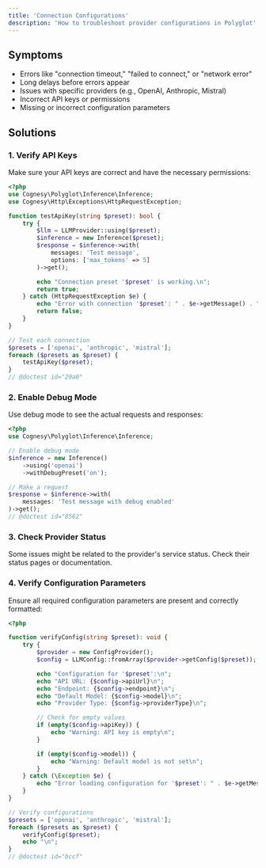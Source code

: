 ```yaml
---
title: 'Connection Configurations'
description: 'How to troubleshoot provider configurations in Polyglot'
---
```


## Symptoms

- Errors like "connection timeout," "failed to connect," or "network error"
- Long delays before errors appear
- Issues with specific providers (e.g., OpenAI, Anthropic, Mistral)
- Incorrect API keys or permissions
- Missing or incorrect configuration parameters


## Solutions

### 1. Verify API Keys

Make sure your API keys are correct and have the necessary permissions:

```php
<?php
use Cognesy\Polyglot\Inference\Inference;
use Cognesy\Http\Exceptions\HttpRequestException;

function testApiKey(string $preset): bool {
    try {
        $llm = LLMProvider::using($preset);
        $inference = new Inference($preset);
        $response = $inference->with(
            messages: 'Test message',
            options: ['max_tokens' => 5]
        )->get();

        echo "Connection preset '$preset' is working.\n";
        return true;
    } catch (HttpRequestException $e) {
        echo "Error with connection '$preset': " . $e->getMessage() . "\n";
        return false;
    }
}

// Test each connection
$presets = ['openai', 'anthropic', 'mistral'];
foreach ($presets as $preset) {
    testApiKey($preset);
}
// @doctest id="29a0"
```


### 2. Enable Debug Mode

Use debug mode to see the actual requests and responses:

```php
<?php
use Cognesy\Polyglot\Inference\Inference;

// Enable debug mode
$inference = new Inference()
    ->using('openai')
    ->withDebugPreset('on');

// Make a request
$response = $inference->with(
    messages: 'Test message with debug enabled'
)->get();
// @doctest id="8562"
```



### 3. Check Provider Status

Some issues might be related to the provider's service status. Check their status pages or documentation.



### 4. Verify Configuration Parameters

Ensure all required configuration parameters are present and correctly formatted:

```php
<?php

function verifyConfig(string $preset): void {
    try {
        $provider = new ConfigProvider();
        $config = LLMConfig::fromArray($provider->getConfig($preset));

        echo "Configuration for '$preset':\n";
        echo "API URL: {$config->apiUrl}\n";
        echo "Endpoint: {$config->endpoint}\n";
        echo "Default Model: {$config->model}\n";
        echo "Provider Type: {$config->providerType}\n";

        // Check for empty values
        if (empty($config->apiKey)) {
            echo "Warning: API key is empty\n";
        }

        if (empty($config->model)) {
            echo "Warning: Default model is not set\n";
        }
    } catch (\Exception $e) {
        echo "Error loading configuration for '$preset': " . $e->getMessage() . "\n";
    }
}

// Verify configurations
$presets = ['openai', 'anthropic', 'mistral'];
foreach ($presets as $preset) {
    verifyConfig($preset);
    echo "\n";
}
// @doctest id="bccf"
```
